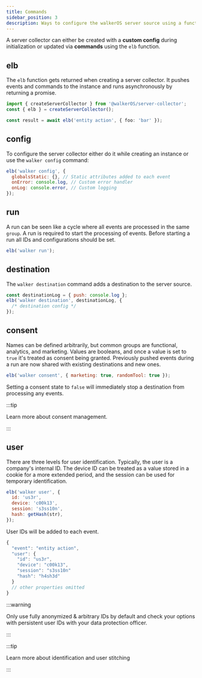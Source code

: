 ```yaml
---
title: Commands
sidebar_position: 3
description: Ways to configure the walkerOS server source using a function
---
```



A server collector can either be created with a
**custom&nbsp;<Link to="/docs/collectors/server/configuration">config</Link>**
during initialization or updated via **commands** using the `elb` function.

## elb

The `elb` function gets returned when creating a server collector. It pushes
events and commands to the instance and runs asynchronously by returning a
promise.

```ts
import { createServerCollector } from '@walkerOS/server-collector';
const { elb } = createServerCollector();

const result = await elb('entity action', { foo: 'bar' });
```

## config

To&nbsp;<Link to="/docs/collectors/server/configuration">configure</Link> the
server collector either do it while creating an instance or use the
`walker config` command:

```js
elb('walker config', {
  globalsStatic: {}, // Static attributes added to each event
  onError: console.log, // Custom error handler
  onLog: console.error, // Custom logging
});
```

## run

A run can be seen like a cycle where all events are processed in the same
`group`. A run is required to start the processing of events. Before starting a
run all IDs and configurations should be set.

```js
elb('walker run');
```

## destination

The `walker destination` command adds a destination to the server source.

```js
const destinationLog = { push: console.log };
elb('walker destination', destinationLog, {
  /* destination config */
});
```

## consent

Names can be defined arbitrarily, but common groups are functional, analytics,
and marketing. Values are booleans, and once a value is set to `true` it's
treated as consent being granted. Previously pushed events during a run are now
shared with existing destinations and new ones.

```js
elb('walker consent', { marketing: true, randomTool: true });
```

Setting a consent state to `false` will immediately stop a destination from
processing any events.

:::tip

Learn more about&nbsp;<Link to="/docs/consent_management/overview">consent
management</Link>.

:::

## user

There are three levels for user identification. Typically, the user is a
company's internal ID. The device ID can be treated as a value stored in a
cookie for a more extended period, and the session can be used for temporary
identification.

```js
elb('walker user', {
  id: 'us3r',
  device: 'c00k13',
  session: 's3ss10n',
  hash: getHash(str),
});
```

User IDs will be added to each event.

```js
{
  "event": "entity action",
  "user": {
    "id": "us3r",
    "device": "c00k13",
    "session": "s3ss10n"
    "hash": "h4sh3d"
  }
  // other properties omitted
}
```

:::warning

Only use fully anonymized & arbitrary IDs by default and check your options with
persistent user IDs with your data protection officer.

:::

:::tip

Learn more about identification and&nbsp;<Link to="/docs/user_stitching">user
stitching</Link>

:::
